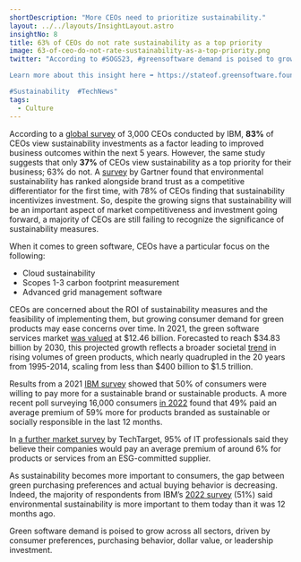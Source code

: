 ```yaml
---
shortDescription: "More CEOs need to prioritize sustainability."
layout: ../../layouts/InsightLayout.astro
insightNo: 8
title: 63% of CEOs do not rate sustainability as a top priority
image: 63-of-ceo-do-not-rate-sustainability-as-a-top-priority.png
twitter: "According to #SOGS23, #greensoftware demand is poised to grow across all sectors, driven by consumer preferences, purchasing behavior, dollar value, or leadership investment.  

Learn more about this insight here ➡️ https://stateof.greensoftware.foundation

#Sustainability  #TechNews"
tags:
  - Culture
---
```


According to a [global survey](https://www.ibm.com/thought-leadership/institute-business-value/en-us/c-suite-study/ceo) of 3,000 CEOs conducted by IBM, **83%** of CEOs view sustainability investments as a factor leading to improved business outcomes within the next 5 years. However, the same study suggests that only **37%** of CEOs view sustainability as a top priority for their business; 63% do not. A [survey](https://www.gartner.com/en/newsroom/press-releases/2022-05-18-gartner-survey-reveals-significant-shifts-in-ceo-thinking-on-sustainability-workforce-issues-and-inflation-in-2022) by Gartner found that environmental sustainability has ranked alongside brand trust as a competitive differentiator for the first time, with 78% of CEOs finding that sustainability incentivizes investment. So, despite the growing signs that sustainability will be an important aspect of market competitiveness and investment going forward, a majority of CEOs are still failing to recognize the significance of sustainability measures.

When it comes to green software, CEOs have a particular focus on the following:

- Cloud sustainability
- Scopes 1-3 carbon footprint measurement
- Advanced grid management software

CEOs are concerned about the ROI of sustainability measures and the feasibility of implementing them, but growing consumer demand for green products may ease concerns over time. In 2021, the green software services market [was valued](https://www.coherentmarketinsights.com/market-insight/green-it-services-market-5093) at $12.46 billion. Forecasted to reach $34.83 billion by 2030, this projected growth reflects a broader societal [trend](https://www.sciencedirect.com/science/article/pii/S0048733320300287) in rising volumes of green products, which nearly quadrupled in the 20 years from 1995-2014, scaling from less than $400 billion to $1.5 trillion.

Results from a 2021 [IBM survey](https://ibm.co/2022-consumer-study) showed that 50% of consumers were willing to pay more for a sustainable brand or sustainable products. A more recent poll surveying 16,000 consumers [in 2022](https://www.ibm.com/thought-leadership/institute-business-value/en-us/report/2022-sustainability-consumer-research) found that 49% paid an average premium of 59% more for products branded as sustainable or socially responsible in the last 12 months.

In [a further market survey](https://www.techtarget.com/searchcio/news/252526131/Sustainable-procurement-goes-mainstream-influences-IT-buys) by TechTarget, 95% of IT professionals said they believe their companies would pay an average premium of around 6% for products or services from an ESG-committed supplier.

As sustainability becomes more important to consumers, the gap between green purchasing preferences and actual buying behavior is decreasing. Indeed, the majority of respondents from IBM’s [2022 survey](https://www.ibm.com/thought-leadership/institute-business-value/en-us/report/2022-sustainability-consumer-research) (51%) said environmental sustainability is more important to them today than it was 12 months ago.

Green software demand is poised to grow across all sectors, driven by consumer preferences, purchasing behavior, dollar value, or leadership investment.
